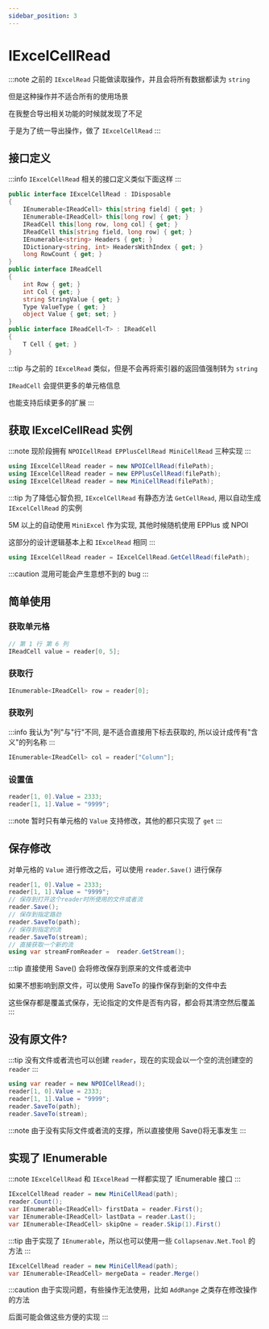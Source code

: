 ```yaml
---
sidebar_position: 3
---
```


# IExcelCellRead

:::note
之前的 `IExcelRead` 只能做读取操作，并且会将所有数据都读为 `string`

但是这种操作并不适合所有的使用场景

在我整合导出相关功能的时候就发现了不足

于是为了统一导出操作，做了 `IExcelCellRead`
:::

## 接口定义

:::info
`IExcelCellRead` 相关的接口定义类似下面这样
:::

```csharp
public interface IExcelCellRead : IDisposable
{
    IEnumerable<IReadCell> this[string field] { get; }
    IEnumerable<IReadCell> this[long row] { get; }
    IReadCell this[long row, long col] { get; }
    IReadCell this[string field, long row] { get; }
    IEnumerable<string> Headers { get; }
    IDictionary<string, int> HeadersWithIndex { get; }
    long RowCount { get; }
}
public interface IReadCell
{
    int Row { get; }
    int Col { get; }
    string StringValue { get; }
    Type ValueType { get; }
    object Value { get; set; }
}
public interface IReadCell<T> : IReadCell
{
    T Cell { get; }
}
```

:::tip
与之前的 `IExcelRead` 类似，但是不会再将索引器的返回值强制转为 `string`

`IReadCell` 会提供更多的单元格信息

也能支持后续更多的扩展
:::

## 获取 IExcelCellRead 实例

:::note
现阶段拥有 `NPOICellRead EPPlusCellRead MiniCellRead` 三种实现
:::

```csharp
using IExcelCellRead reader = new NPOICellRead(filePath);
using IExcelCellRead reader = new EPPlusCellRead(filePath);
using IExcelCellRead reader = new MiniCellRead(filePath);
```

:::tip
为了降低心智负担, `IExcelCellRead` 有静态方法 `GetCellRead`, 用以自动生成 `IExcelCellRead` 的实例

5M 以上的自动使用 `MiniExcel` 作为实现, 其他时候随机使用 EPPlus 或 NPOI

这部分的设计逻辑基本上和 `IExcelRead` 相同
:::

```csharp
using IExcelCellRead reader = IExcelCellRead.GetCellRead(filePath);
```

:::caution
混用可能会产生意想不到的 bug
:::

## 简单使用

### 获取单元格

```csharp
// 第 1 行 第 6 列
IReadCell value = reader[0, 5];
```

### 获取行

```csharp
IEnumerable<IReadCell> row = reader[0];
```

### 获取列

:::info
我认为"列"与"行"不同, 是不适合直接用下标去获取的, 所以设计成传有"含义"的列名称
:::

```csharp
IEnumerable<IReadCell> col = reader["Column"];
```

### 设置值

```csharp
reader[1, 0].Value = 2333;
reader[1, 1].Value = "9999";
```

:::note
暂时只有单元格的 `Value` 支持修改，其他的都只实现了 `get`
:::

## 保存修改

对单元格的 `Value` 进行修改之后，可以使用 `reader.Save()` 进行保存

```csharp
reader[1, 0].Value = 2333;
reader[1, 1].Value = "9999";
// 保存到打开这个reader时所使用的文件或者流
reader.Save();
// 保存到指定路劲
reader.SaveTo(path);
// 保存到指定的流
reader.SaveTo(stream);
// 直接获取一个新的流
using var streamFromReader =  reader.GetStream();
```

:::tip
直接使用 Save() 会将修改保存到原来的文件或者流中

如果不想影响到原文件，可以使用 SaveTo 的操作保存到新的文件中去

这些保存都是覆盖式保存，无论指定的文件是否有内容，都会将其清空然后覆盖
:::

## 没有原文件?

:::tip
没有文件或者流也可以创建 `reader`，现在的实现会以一个空的流创建空的 `reader`
:::

```csharp
using var reader = new NPOICellRead();
reader[1, 0].Value = 2333;
reader[1, 1].Value = "9999";
reader.SaveTo(path);
reader.SaveTo(stream);
```

:::note
由于没有实际文件或者流的支撑，所以直接使用 Save()将无事发生
:::

## 实现了 IEnumerable

:::note
`IExcelCellRead` 和 `IExcelRead` 一样都实现了 IEnumerable 接口
:::

```csharp
IExcelCellRead reader = new MiniCellRead(path);
reader.Count();
var IEnumerable<IReadCell> firstData = reader.First();
var IEnumerable<IReadCell> lastData = reader.Last();
var IEnumerable<IReadCell> skipOne = reader.Skip(1).First()
```

:::tip
由于实现了 `IEnumerable`，所以也可以使用一些 `Collapsenav.Net.Tool` 的方法
:::

```csharp
IExcelCellRead reader = new MiniCellRead(path);
var IEnumerable<IReadCell> mergeData = reader.Merge()
```

:::caution
由于实现问题，有些操作无法使用，比如 `AddRange` 之类存在修改操作的方法

后面可能会做这些方便的实现
:::
